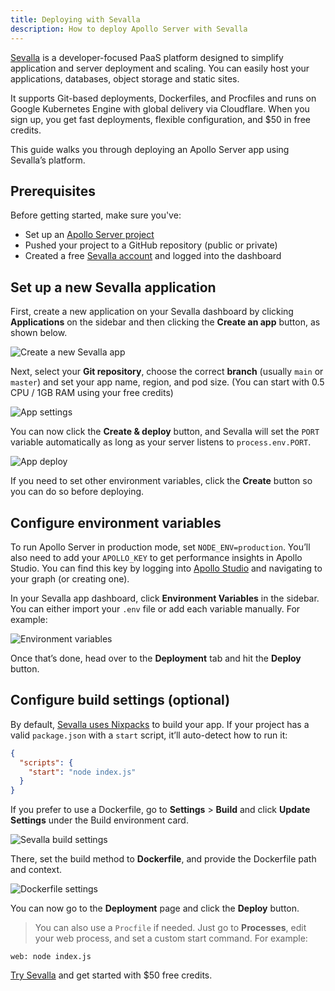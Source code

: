 ```yaml
---
title: Deploying with Sevalla
description: How to deploy Apollo Server with Sevalla
---
```


[Sevalla](https://sevalla.com) is a developer-focused PaaS platform designed to simplify application and server deployment and scaling. You can easily host your applications, databases, object storage and static sites.

It supports Git-based deployments, Dockerfiles, and Procfiles and runs on Google Kubernetes Engine with global delivery via Cloudflare. When you sign up, you get fast deployments, flexible configuration, and $50 in free credits.

This guide walks you through deploying an Apollo Server app using Sevalla’s platform.

## Prerequisites

Before getting started, make sure you've:

* Set up an [Apollo Server project](https://www.apollographql.com/docs/apollo-server/getting-started)
* Pushed your project to a GitHub repository (public or private)
* Created a free [Sevalla account](https://sevalla.com) and logged into the dashboard

## Set up a new Sevalla application

First, create a new application on your Sevalla dashboard by clicking **Applications** on the sidebar and then clicking the **Create an app** button, as shown below.

<img class="screenshot" src="../images/deployment/sevalla/new-app.png" alt="Create a new Sevalla app"></img>

Next, select your **Git repository**, choose the correct **branch** (usually `main` or `master`) and set your app name, region, and pod size. (You can start with 0.5 CPU / 1GB RAM using your free credits)

<img class="screenshot" src="../images/deployment/sevalla/new-app-settings.png" alt="App settings"></img>

You can now click the **Create & deploy** button, and Sevalla will set the `PORT` variable automatically as long as your server listens to `process.env.PORT`.

<img class="screenshot" src="../images/deployment/sevalla/new-app-deployment.png" alt="App deploy"></img>

If you need to set other environment variables, click the **Create** button so you can do so before deploying.

## Configure environment variables

To run Apollo Server in production mode, set `NODE_ENV=production`. You’ll also need to add your `APOLLO_KEY` to get performance insights in Apollo Studio. You can find this key by logging into [Apollo Studio](https://studio.apollographql.com/?referrer=docs-content&_gl=1*104n0cn*_gcl_au*MTkwNjQ0ODkyOS4xNzUzMTAyNjc4) and navigating to your graph (or creating one).

In your Sevalla app dashboard, click **Environment Variables** in the sidebar. You can either import your `.env` file or add each variable manually. For example:

<img class="screenshot" src="../images/deployment/sevalla/environment-variables.png" alt="Environment variables"></img>

Once that’s done, head over to the **Deployment** tab and hit the **Deploy** button.

## Configure build settings (optional)

By default, [Sevalla uses Nixpacks](https://docs.sevalla.com/applications/build-options/nixpacks) to build your app. If your project has a valid `package.json` with a `start` script, it’ll auto-detect how to run it:

```json
{
  "scripts": {
    "start": "node index.js"
  }
}
```

If you prefer to use a Dockerfile, go to **Settings** \> **Build** and click **Update Settings** under the Build environment card.

<img class="screenshot" src="../images/deployment/sevalla/build-settings.png" alt="Sevalla build settings"></img>

There, set the build method to **Dockerfile**, and provide the Dockerfile path and context.

<img class="screenshot" src="../images/deployment/sevalla/docker-build-settings.png" alt="Dockerfile settings"></img>

You can now go to the **Deployment** page and click the **Deploy** button.

> You can also use a `Procfile` if needed. Just go to **Processes**, edit your web process, and set a custom start command. For example:

```shell
web: node index.js
```

[Try Sevalla](https://sevalla.com) and get started with $50 free credits.
